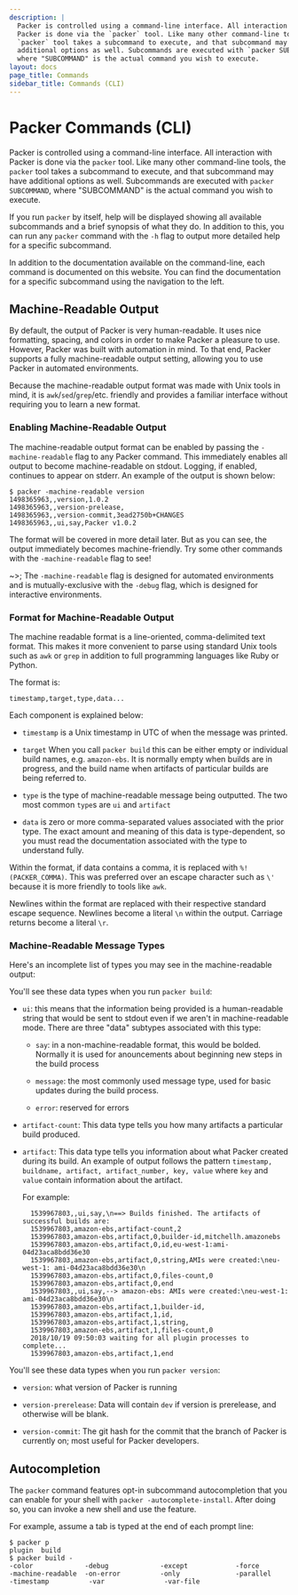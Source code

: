 ```yaml
---
description: |
  Packer is controlled using a command-line interface. All interaction with
  Packer is done via the `packer` tool. Like many other command-line tools, the
  `packer` tool takes a subcommand to execute, and that subcommand may have
  additional options as well. Subcommands are executed with `packer SUBCOMMAND`,
  where "SUBCOMMAND" is the actual command you wish to execute.
layout: docs
page_title: Commands
sidebar_title: Commands (CLI)
---
```


# Packer Commands (CLI)

Packer is controlled using a command-line interface. All interaction with
Packer is done via the `packer` tool. Like many other command-line tools, the
`packer` tool takes a subcommand to execute, and that subcommand may have
additional options as well. Subcommands are executed with `packer SUBCOMMAND`,
where "SUBCOMMAND" is the actual command you wish to execute.

If you run `packer` by itself, help will be displayed showing all available
subcommands and a brief synopsis of what they do. In addition to this, you can
run any `packer` command with the `-h` flag to output more detailed help for a
specific subcommand.

In addition to the documentation available on the command-line, each command is
documented on this website. You can find the documentation for a specific
subcommand using the navigation to the left.

## Machine-Readable Output

By default, the output of Packer is very human-readable. It uses nice
formatting, spacing, and colors in order to make Packer a pleasure to use.
However, Packer was built with automation in mind. To that end, Packer supports
a fully machine-readable output setting, allowing you to use Packer in
automated environments.

Because the machine-readable output format was made with Unix tools in mind, it
is `awk`/`sed`/`grep`/etc. friendly and provides a familiar interface without
requiring you to learn a new format.

### Enabling Machine-Readable Output

The machine-readable output format can be enabled by passing the
`-machine-readable` flag to any Packer command. This immediately enables all
output to become machine-readable on stdout. Logging, if enabled, continues to
appear on stderr. An example of the output is shown below:

```text
$ packer -machine-readable version
1498365963,,version,1.0.2
1498365963,,version-prelease,
1498365963,,version-commit,3ead2750b+CHANGES
1498365963,,ui,say,Packer v1.0.2
```

The format will be covered in more detail later. But as you can see, the output
immediately becomes machine-friendly. Try some other commands with the
`-machine-readable` flag to see!

~>; The `-machine-readable` flag is designed for automated environments and
is mutually-exclusive with the `-debug` flag, which is designed for interactive
environments.

### Format for Machine-Readable Output

The machine readable format is a line-oriented, comma-delimited text format.
This makes it more convenient to parse using standard Unix tools such as `awk`
or `grep` in addition to full programming languages like Ruby or Python.

The format is:

```text
timestamp,target,type,data...
```

Each component is explained below:

- `timestamp` is a Unix timestamp in UTC of when the message was printed.

- `target` When you call `packer build` this can be either empty or
  individual build names, e.g. `amazon-ebs`. It is normally empty when builds
  are in progress, and the build name when artifacts of particular builds are
  being referred to.

- `type` is the type of machine-readable message being outputted. The two
  most common `type`s are `ui` and `artifact`

- `data` is zero or more comma-separated values associated with the prior
  type. The exact amount and meaning of this data is type-dependent, so you
  must read the documentation associated with the type to understand fully.

Within the format, if data contains a comma, it is replaced with
`%!(PACKER_COMMA)`. This was preferred over an escape character such as `\'`
because it is more friendly to tools like `awk`.

Newlines within the format are replaced with their respective standard escape
sequence. Newlines become a literal `\n` within the output. Carriage returns
become a literal `\r`.

### Machine-Readable Message Types

Here's an incomplete list of types you may see in the machine-readable output:

You'll see these data types when you run `packer build`:

- `ui`: this means that the information being provided is a human-readable
  string that would be sent to stdout even if we aren't in machine-readable
  mode. There are three "data" subtypes associated with this type:

  - `say`: in a non-machine-readable format, this would be bolded. Normally
    it is used for anouncements about beginning new steps in the build
    process

  - `message`: the most commonly used message type, used for basic updates
    during the build process.

  - `error`: reserved for errors

- `artifact-count`: This data type tells you how many artifacts a particular
  build produced.

- `artifact`: This data type tells you information about what Packer created
  during its build. An example of output follows the pattern
  `timestamp, buildname, artifact, artifact_number, key, value` where `key`
  and `value` contain information about the artifact.

  For example:

  ```shell
    1539967803,,ui,say,\n==> Builds finished. The artifacts of successful builds are:
    1539967803,amazon-ebs,artifact-count,2
    1539967803,amazon-ebs,artifact,0,builder-id,mitchellh.amazonebs
    1539967803,amazon-ebs,artifact,0,id,eu-west-1:ami-04d23aca8bdd36e30
    1539967803,amazon-ebs,artifact,0,string,AMIs were created:\neu-west-1: ami-04d23aca8bdd36e30\n
    1539967803,amazon-ebs,artifact,0,files-count,0
    1539967803,amazon-ebs,artifact,0,end
    1539967803,,ui,say,--> amazon-ebs: AMIs were created:\neu-west-1: ami-04d23aca8bdd36e30\n
    1539967803,amazon-ebs,artifact,1,builder-id,
    1539967803,amazon-ebs,artifact,1,id,
    1539967803,amazon-ebs,artifact,1,string,
    1539967803,amazon-ebs,artifact,1,files-count,0
    2018/10/19 09:50:03 waiting for all plugin processes to complete...
    1539967803,amazon-ebs,artifact,1,end
  ```

You'll see these data types when you run `packer version`:

- `version`: what version of Packer is running

- `version-prerelease`: Data will contain `dev` if version is prerelease, and
  otherwise will be blank.

- `version-commit`: The git hash for the commit that the branch of Packer is
  currently on; most useful for Packer developers.

## Autocompletion

The `packer` command features opt-in subcommand autocompletion that you can
enable for your shell with `packer -autocomplete-install`. After doing so, you
can invoke a new shell and use the feature.

For example, assume a tab is typed at the end of each prompt line:

```shell
$ packer p
plugin  build
$ packer build -
-color             -debug             -except            -force             -machine-readable  -on-error          -only              -parallel          -timestamp          -var               -var-file
```
